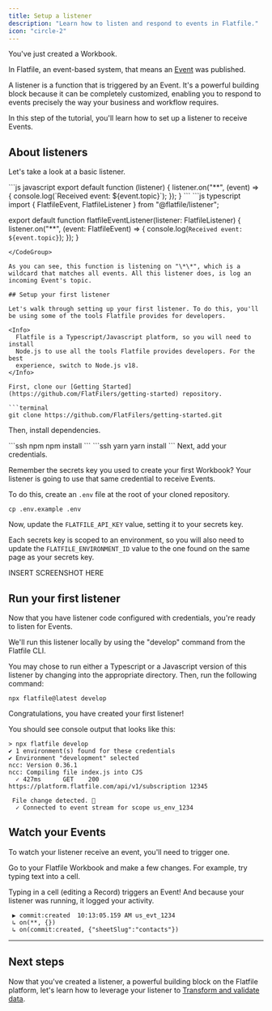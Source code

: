 ```yaml
---
title: Setup a listener
description: "Learn how to listen and respond to events in Flatfile."
icon: "circle-2"
---
```


You've just created a Workbook.

In Flatfile, an event-based system, that means an [Event](../concepts/events) was published.

A listener is a function that is triggered by an Event. It's a powerful building block because it can be completely customized, enabling you to respond to events precisely the way your business and workflow requires.

In this step of the tutorial, you'll learn how to set up a listener to receive Events.

## About listeners

Let's take a look at a basic listener.

<CodeGroup>
```js javascript
export default function (listener) {
  listener.on("**", (event) => {
    console.log(`Received event: ${event.topic}`);
  });
}
```
```js typescript
import { FlatfileEvent, FlatfileListener } from "@flatfile/listener";

export default function flatfileEventListener(listener: FlatfileListener) {
  listener.on("**", (event: FlatfileEvent) => {
    console.log(`Received event: ${event.topic}`);
  });
}
```
</CodeGroup>

As you can see, this function is listening on "\*\*", which is a wildcard that matches all events. All this listener does, is log an incoming Event's topic.

## Setup your first listener

Let's walk through setting up your first listener. To do this, you'll be using some of the tools Flatfile provides for developers.

<Info>
  Flatfile is a Typescript/Javascript platform, so you will need to install
  Node.js to use all the tools Flatfile provides developers. For the best
  experience, switch to Node.js v18.
</Info>

First, clone our [Getting Started](https://github.com/FlatFilers/getting-started) repository.

```terminal
git clone https://github.com/FlatFilers/getting-started.git
```

Then, install dependencies.

<CodeGroup>
```ssh npm
npm install
```
```ssh yarn
yarn install
```

</CodeGroup>
Next, add your credentials.

Remember the secrets key you used to create your first Workbook? Your listener is going to use that same credential to receive Events.

To do this, create an `.env` file at the root of your cloned repository.

```ssh
cp .env.example .env
```

Now, update the `FLATFILE_API_KEY` value, setting it to your secrets key.

Each secrets key is scoped to an environment, so you will also need to update the `FLATFILE_ENVIRONMENT_ID` value to the one found on the same page as your secrets key.

INSERT SCREENSHOT HERE

## Run your first listener

Now that you have listener code configured with credentials, you're ready to listen for Events.

We'll run this listener locally by using the "develop" command from the Flatfile CLI.

You may chose to run either a Typescript or a Javascript version of this listener by changing into the appropriate directory. Then, run the following command:

```ssh
npx flatfile@latest develop
```

Congratulations, you have created your first listener!

You should see console output that looks like this:

```ssh console
> npx flatfile develop
✔ 1 environment(s) found for these credentials
✔ Environment "development" selected
ncc: Version 0.36.1
ncc: Compiling file index.js into CJS
  ✓ 427ms      GET    200 https://platform.flatfile.com/api/v1/subscription 12345

 File change detected. 🚀
  ✓ Connected to event stream for scope us_env_1234
```

## Watch your Events

To watch your listener receive an event, you'll need to trigger one.

Go to your Flatfile Workbook and make a few changes. For example, try typing text into a cell.

Typing in a cell (editing a Record) triggers an Event! And because your listener was running, it logged your activity.

```ssh console
 ▶ commit:created  10:13:05.159 AM us_evt_1234
 ↳ on(**, {})
 ↳ on(commit:created, {"sheetSlug":"contacts"})
```

---

## Next steps

Now that you've created a listener, a powerful building block on the Flatfile platform, let's learn how to leverage your listener to [Transform and validate data](../quickstart/add-data-transformation).

